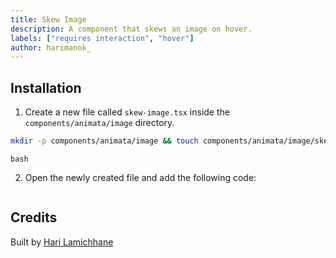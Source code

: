 ```yaml
---
title: Skew Image
description: A component that skews an image on hover.
labels: ["requires interaction", "hover"]
author: harimanok_
---
```


<ComponentPreview name="image-skew-image--docs" />

## Installation

1. Create a new file called `skew-image.tsx` inside the `components/animata/image` directory.

```bash
mkdir -p components/animata/image && touch components/animata/image/skew-image.tsx
```

`bash`

2. Open the newly created file and add the following code:

```jsx file=<rootDir>/animata/image/skew-image.tsx

```

## Credits

Built by [Hari Lamichhane](https://github.com/hari)
